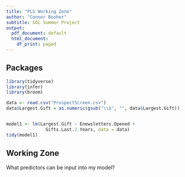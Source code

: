 ```yaml
---
title: "PLS Working Zone"
author: "Connor Booher"
subtitle: SOL Summer Project
output:
  pdf_document: default
  html_document:
    df_print: paged
---
```



## Packages

```r
library(tidyverse)
library(infer)
library(broom)
```

```r
data <- read.csv("ProspectScreen.csv")
data$Largest.Gift = as.numeric(gsub("\\$", "", data$Largest.Gift))


model1 <- lm(Largest.Gift ~ Enewsletters.Opened + 
               Gifts.Last.2.Years, data = data)
tidy(model1)
```

## Working Zone

What predictors can be input into my model?




